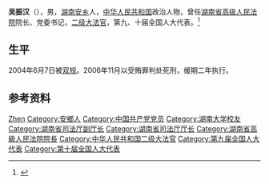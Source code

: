 {{Otheruses|other=名为吴振汉的其他人物|吴作民}}

'''吴振汉'''（{{bd|1940年|11月}}），男，[[湖南|湖南]][[安乡|安乡]]人，[[中华人民共和国|中华人民共和国]]政治人物，曾任[[湖南省高级人民法院|湖南省高级人民法院]]院长、党委书记，[[二级大法官|二级大法官]]，第九、十届全国人大代表。<ref>{{Cite web|title=湖南省高级人民法院原院长吴振汉被“双规”|url=http://www.hb.chinanews.com/2004-06-22/1/31656.html|accessdate=2020-07-07|work=中国新闻社湖北分社|archive-date=2020-07-07|archive-url=https://web.archive.org/web/20200707134501/http://www.hb.chinanews.com/2004-06-22/1/31656.html|dead-url=yes}}</ref>

== 生平 ==
2004年6月7日被[[双规|双规]]。2006年11月以受贿罪判处死刑，缓期二年执行。

== 参考资料 ==
{{reflist}}

{{中国人物小作品}}

{{Authority control}}
{{DEFAULTSORT:Wu吴}}
[[Category:吴姓|Zhen]]
[[Category:安鄉人|Category:安鄉人]]
[[Category:中国共产党党员|Category:中国共产党党员]]
[[Category:湖南大学校友|Category:湖南大学校友]]
[[Category:湖南省司法厅副厅长|Category:湖南省司法厅副厅长]]
[[Category:湖南省司法厅厅长|Category:湖南省司法厅厅长]]
[[Category:湖南省高級人民法院院長|Category:湖南省高級人民法院院長]]
[[Category:中华人民共和国二级大法官|Category:中华人民共和国二级大法官]]
[[Category:第九届全国人大代表|Category:第九届全国人大代表]]
[[Category:第十届全国人大代表|Category:第十届全国人大代表]]